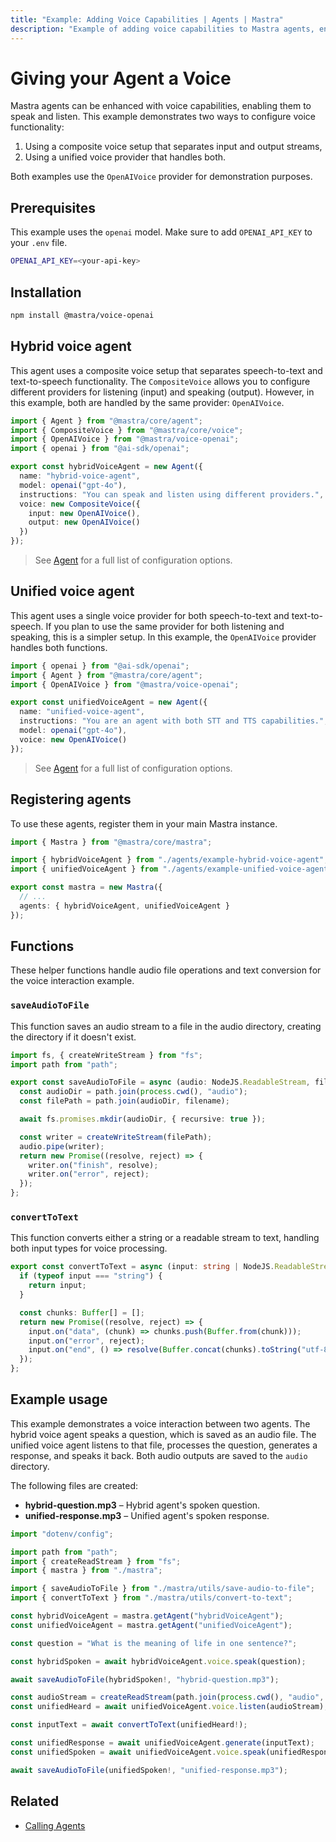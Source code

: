```yaml
---
title: "Example: Adding Voice Capabilities | Agents | Mastra"
description: "Example of adding voice capabilities to Mastra agents, enabling them to speak and listen using different voice providers."
---
```



# Giving your Agent a Voice

Mastra agents can be enhanced with voice capabilities, enabling them to speak and listen. This example demonstrates two ways to configure voice functionality:

1. Using a composite voice setup that separates input and output streams,
2. Using a unified voice provider that handles both.

Both examples use the `OpenAIVoice` provider for demonstration purposes.

## Prerequisites

This example uses the `openai` model. Make sure to add `OPENAI_API_KEY` to your `.env` file.

```bash filename=".env" copy
OPENAI_API_KEY=<your-api-key>
```

## Installation

```bash
npm install @mastra/voice-openai
```

## Hybrid voice agent

This agent uses a composite voice setup that separates speech-to-text and text-to-speech functionality. The `CompositeVoice` allows you to configure different providers for listening (input) and speaking (output). However, in this example, both are handled by the same provider: `OpenAIVoice`.

```typescript filename="src/mastra/agents/example-hybrid-voice-agent.ts" showLineNumbers copy
import { Agent } from "@mastra/core/agent";
import { CompositeVoice } from "@mastra/core/voice";
import { OpenAIVoice } from "@mastra/voice-openai";
import { openai } from "@ai-sdk/openai";

export const hybridVoiceAgent = new Agent({
  name: "hybrid-voice-agent",
  model: openai("gpt-4o"),
  instructions: "You can speak and listen using different providers.",
  voice: new CompositeVoice({
    input: new OpenAIVoice(),
    output: new OpenAIVoice()
  })
});
```

> See [Agent](../../reference/agents/agent.mdx) for a full list of configuration options.

## Unified voice agent

This agent uses a single voice provider for both speech-to-text and text-to-speech. If you plan to use the same provider for both listening and speaking, this is a simpler setup. In this example, the `OpenAIVoice` provider handles both functions.

```typescript filename="src/mastra/agents/example-unified-voice-agent.ts" showLineNumbers copy
import { openai } from "@ai-sdk/openai";
import { Agent } from "@mastra/core/agent";
import { OpenAIVoice } from "@mastra/voice-openai";

export const unifiedVoiceAgent = new Agent({
  name: "unified-voice-agent",
  instructions: "You are an agent with both STT and TTS capabilities.",
  model: openai("gpt-4o"),
  voice: new OpenAIVoice()
});
```

> See [Agent](../../reference/agents/agent.mdx) for a full list of configuration options.

## Registering agents

To use these agents, register them in your main Mastra instance.

```typescript filename="src/mastra/index.ts" showLineNumbers copy
import { Mastra } from "@mastra/core/mastra";

import { hybridVoiceAgent } from "./agents/example-hybrid-voice-agent";
import { unifiedVoiceAgent } from "./agents/example-unified-voice-agent";

export const mastra = new Mastra({
  // ...
  agents: { hybridVoiceAgent, unifiedVoiceAgent }
});
```
## Functions

These helper functions handle audio file operations and text conversion for the voice interaction example.

### `saveAudioToFile`

This function saves an audio stream to a file in the audio directory, creating the directory if it doesn't exist.

```typescript filename="src/mastra/utils/save-audio-to-file.ts" showLineNumbers copy
import fs, { createWriteStream } from "fs";
import path from "path";

export const saveAudioToFile = async (audio: NodeJS.ReadableStream, filename: string): Promise<void> => {
  const audioDir = path.join(process.cwd(), "audio");
  const filePath = path.join(audioDir, filename);

  await fs.promises.mkdir(audioDir, { recursive: true });

  const writer = createWriteStream(filePath);
  audio.pipe(writer);
  return new Promise((resolve, reject) => {
    writer.on("finish", resolve);
    writer.on("error", reject);
  });
};
```

### `convertToText`

This function converts either a string or a readable stream to text, handling both input types for voice processing.

```typescript filename="src/mastra/utils/convert-to-text.ts" showLineNumbers copy
export const convertToText = async (input: string | NodeJS.ReadableStream): Promise<string> => {
  if (typeof input === "string") {
    return input;
  }

  const chunks: Buffer[] = [];
  return new Promise((resolve, reject) => {
    input.on("data", (chunk) => chunks.push(Buffer.from(chunk)));
    input.on("error", reject);
    input.on("end", () => resolve(Buffer.concat(chunks).toString("utf-8")));
  });
};

```

## Example usage

This example demonstrates a voice interaction between two agents. The hybrid voice agent speaks a question, which is saved as an audio file. The unified voice agent listens to that file, processes the question, generates a response, and speaks it back. Both audio outputs are saved to the `audio` directory.

The following files are created:

- **hybrid-question.mp3** – Hybrid agent's spoken question.
- **unified-response.mp3** – Unified agent's spoken response.

```typescript filename="src/test-voice-agents.ts" showLineNumbers copy
import "dotenv/config";

import path from "path";
import { createReadStream } from "fs";
import { mastra } from "./mastra";

import { saveAudioToFile } from "./mastra/utils/save-audio-to-file";
import { convertToText } from "./mastra/utils/convert-to-text";

const hybridVoiceAgent = mastra.getAgent("hybridVoiceAgent");
const unifiedVoiceAgent = mastra.getAgent("unifiedVoiceAgent");

const question = "What is the meaning of life in one sentence?";

const hybridSpoken = await hybridVoiceAgent.voice.speak(question);

await saveAudioToFile(hybridSpoken!, "hybrid-question.mp3");

const audioStream = createReadStream(path.join(process.cwd(), "audio", "hybrid-question.mp3"));
const unifiedHeard = await unifiedVoiceAgent.voice.listen(audioStream);

const inputText = await convertToText(unifiedHeard!);

const unifiedResponse = await unifiedVoiceAgent.generate(inputText);
const unifiedSpoken = await unifiedVoiceAgent.voice.speak(unifiedResponse.text);

await saveAudioToFile(unifiedSpoken!, "unified-response.mp3");
```

<GithubLink
  marginTop='mt-16'
  link="https://github.com/mastra-ai/mastra/blob/main/examples/basics/agents/voice-capabilities"
/>

## Related

- [Calling Agents](./calling-agents.mdx#from-the-command-line)

